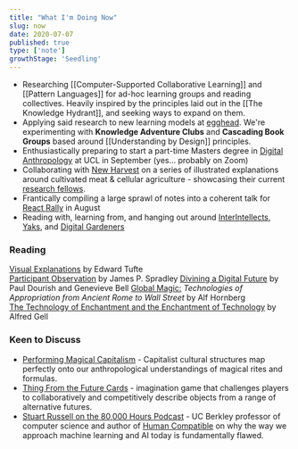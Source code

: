 ```yaml
---
title: "What I'm Doing Now"
slug: now
date: 2020-07-07
published: true
type: ['note']
growthStage: 'Seedling'
---
```


- Researching [[Computer-Supported Collaborative Learning]] and [[Pattern Languages]] for ad-hoc learning groups and reading collectives. Heavily inspired by the principles laid out in the [[The Knowledge Hydrant]], and seeking ways to expand on them.
- Applying said research to new learning models at [egghead](https://egghead.io/). We're experimenting with **Knowledge Adventure Clubs** and **Cascading Book Groups** based around [[Understanding by Design]] principles.
- Enthusiastically preparing to start a part-time Masters degree in [Digital Anthropology](https://www.ucl.ac.uk/anthropology/study/graduate-taught/digital-anthropology-msc) at UCL in September (yes... probably on Zoom)
- Collaborating with [New Harvest](https://www.new-harvest.org/) on a series of illustrated explanations around cultivated meat & cellular agriculture - showcasing their current [research fellows](https://www.new-harvest.org/current_research_projects).
- Frantically compiling a large sprawl of notes into a coherent talk for [React Rally](https://www.reactrally.com/) in August
- Reading with, learning from, and hanging out around [InterIntellects](https://www.interintellect.com/), [Yaks](https://www.yakcollective.org/), and [Digital Gardeners](https://github.com/MaggieAppleton/digital-gardeners)

### Reading

[Visual Explanations](/visual-explanations) by Edward Tufte  
[Participant Observation](https://www.librarything.com/work/295930) by James P. Spradley
[Divining a Digital Future](https://mitpress.mit.edu/books/divining-digital-future) by Paul Dourish and Genevieve Bell
[Global Magic:](https://www.librarything.com/work/17612548) _Technologies of Appropriation from Ancient Rome to Wall Street_ by Alf Hornberg  
[The Technology of Enchantment and the Enchantment of Technology](http://www.xenopraxis.net/readings/gell_technologyenchantment.pdf) by Alfred Gell

### Keen to Discuss

- [Performing Magical Capitalism](https://www.epicpeople.org/performing-magical-capitalism/) - Capitalist cultural structures map perfectly onto our anthropological understandings of magical rites and formulas.
- [Thing From the Future Cards](http://situationlab.org/project/the-thing-from-the-future/) - imagination game that challenges players to collaboratively and competitively describe objects from a range of alternative futures.
- [Stuart Russell on the 80,000 Hours Podcast](https://www.breaker.audio/80000-hours-podcast-with-rob-wiblin/e/66223732) - UC Berkley professor of computer science and author of [Human Compatible](https://www.librarything.com/work/23714642) on why the way we approach machine learning and AI today is fundamentally flawed.

